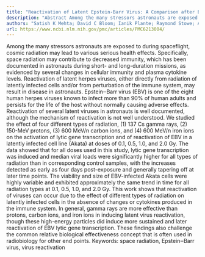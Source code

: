 ```yaml
---
title: "Reactivation of Latent Epstein-Barr Virus: A Comparison after Exposure to Gamma, Proton, Carbon, and Iron Radiation"
description: "Abstract Among the many stressors astronauts are exposed to during spaceflight, cosmic radiation may lead to various serious health effects. Specifically, space radiation may contribute to decreased i..."
authors: "Satish K Mehta; David C Bloom; Ianik Plante; Raymond Stowe; Alan H Feiveson; Ashlie Renner; Adit Dhummakupt; Dhruv Markan; Ye Zhang; Honglu Wu; Blaire Scoles; Jeffrey I Cohen; Brian Crucian; Duane L Pierson"
url: https://www.ncbi.nlm.nih.gov/pmc/articles/PMC6213004/
---
```


Among the many stressors astronauts are exposed to during spaceflight, cosmic radiation may lead to various serious health effects. Specifically, space radiation may contribute to decreased immunity, which has been documented in astronauts during short- and long-duration missions, as evidenced by several changes in cellular immunity and plasma cytokine levels. Reactivation of latent herpes viruses, either directly from radiation of latently infected cells and/or from perturbation of the immune system, may result in disease in astronauts. Epstein‒Barr virus (EBV) is one of the eight human herpes viruses known to infect more than 90% of human adults and persists for the life of the host without normally causing adverse effects. Reactivation of several latent viruses in astronauts is well documented, although the mechanism of reactivation is not well understood. We studied the effect of four different types of radiation, (1) 137 Cs gamma rays, (2) 150-MeV protons, (3) 600 MeV/n carbon ions, and (4) 600 MeV/n iron ions on the activation of lytic gene transcription and of reactivation of EBV in a latently infected cell line (Akata) at doses of 0.1, 0.5, 1.0, and 2.0 Gy. The data showed that for all doses used in this study, lytic gene transcription was induced and median viral loads were significantly higher for all types of radiation than in corresponding control samples, with the increases detected as early as four days post-exposure and generally tapering off at later time points. The viability and size of EBV-infected Akata cells were highly variable and exhibited approximately the same trend in time for all radiation types at 0.1, 0.5, 1.0, and 2.0 Gy. This work shows that reactivation of viruses can occur due to the effect of different types of radiation on latently infected cells in the absence of changes or cytokines produced in the immune system. In general, gamma rays are more effective than protons, carbon ions, and iron ions in inducing latent virus reactivation, though these high-energy particles did induce more sustained and later reactivation of EBV lytic gene transcription. These findings also challenge the common relative biological effectiveness concept that is often used in radiobiology for other end points. Keywords: space radiation, Epstein‒Barr virus, virus reactivation
